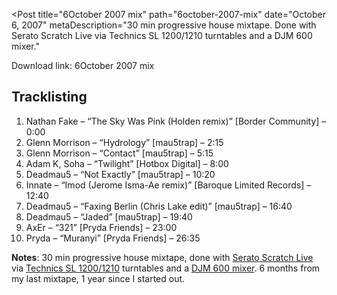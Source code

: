 
<Post
  title="6October 2007 mix"
  path="6october-2007-mix"
  date="October 6, 2007"
  metaDescription="30 min progressive house mixtape. Done with Serato Scratch
  Live via Technics SL 1200/1210 turntables and a DJM 600 mixer."
>

Download link: 6October 2007 mix

## Tracklisting

1. Nathan Fake – “The Sky Was Pink (Holden remix)” [Border Community] – 0:00
2. Glenn Morrison – “Hydrology” [mau5trap] – 2:15
3. Glenn Morrison – “Contact” [mau5trap] – 5:15
4. Adam K, Soha – “Twilight” [Hotbox Digital] – 8:00
5. Deadmau5 – “Not Exactly” [mau5trap] – 10:20
6. Innate – “Imod (Jerome Isma-Ae remix)” [Baroque Limited Records] – 12:40
7. Deadmau5 – “Faxing Berlin (Chris Lake edit)” [mau5trap] – 16:40
8. Deadmau5 – “Jaded” [mau5trap] – 19:40
9. AxEr – “321” [Pryda Friends] – 23:00
10. Pryda – “Muranyi” [Pryda Friends] – 26:35

**Notes**: 30 min progressive house mixtape, done with
[Serato Scratch Live](https://serato.com/scratchlive) via
[Technics SL 1200/1210](https://en.wikipedia.org/wiki/Technics_SL-1200) turntables and a
 [DJM 600 mixer](https://en.wikipedia.org/wiki/DJM). 6 months from my last mixtape, 1 year since I
 started out.

</Post>